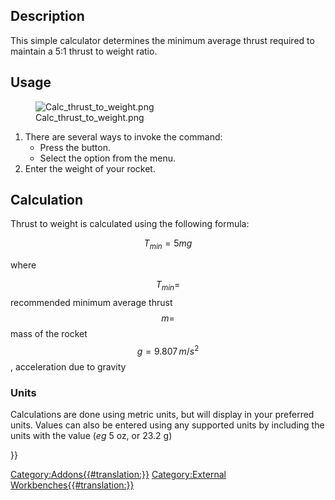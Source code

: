 <languages/>

{{Docnav
|[[Rocket_Parachute_Size_Calculator|Parachute Size Calculator]]
|[[Rocket_Vent_Hole_Size_Calculator|Vent Hole Size Calculator]]
|[[Rocket_Workbench|Rocket Workbench]]
|IconL=Rocket_Calculator.svg
|IconR=Rocket_Calculator.svg
|IconC=RocketWorkbench.svg
}}

{{GuiCommand
|Name=Rocket Thrust To Weight Calculator
|Icon=Rocket_Calculator.svg
|MenuLocation=Rocket → Calculators → Thrust To Weight Calculator
|Workbenches=[[Rocket_Workbench|Rocket Workbench]]
|Version=0.19
}}

== Description ==

This simple calculator determines the minimum average thrust required to maintain a 5:1 thrust to weight ratio.

== Usage ==

[[File:Calc_thrust_to_weight.png]]

# There are several ways to invoke the command: 
#* Press the {{Button|[[Image:Rocket_Calculator.svg|16px]] [[Rocket_Thrust_To_Weight_Calculator|Thrust To Weight Calculator]]}} button.
#* Select the {{MenuCommand|Rocket → Calculators → [[Image:Rocket_Calculator.svg|16px]] Thrust To Weight Calculator}} option from the menu.
# Enter the weight of your rocket.

== Calculation ==

Thrust to weight is calculated using the following formula:

::<math>T_{min} = 5mg</math>

where

::<math>T_{min} = </math> recommended minimum average thrust<br>
::<math>m = </math> mass of the rocket<br>
::<math>g = 9.807\, m/s^2</math>, acceleration due to gravity<br>

=== Units ===

Calculations are done using metric units, but will display in your preferred units. Values can also be entered using any supported units by including the units with the value (''eg'' 5 oz, or 23.2 g)


{{Docnav
|[[Rocket_Parachute_Size_Calculator|Parachute Size Calculator]]
|[[Rocket_Vent_Hole_Size_Calculator|Vent Hole Size Calculator]]
|[[Rocket_Workbench|Rocket Workbench]]
|IconL=Rocket_Calculator.svg
|IconR=Rocket_Calculator.svg
|IconC=RocketWorkbench.svg
}}

{{Userdocnavi{{#translation:}}}}
[[Category:Addons{{#translation:}}]]
[[Category:External Workbenches{{#translation:}}]]